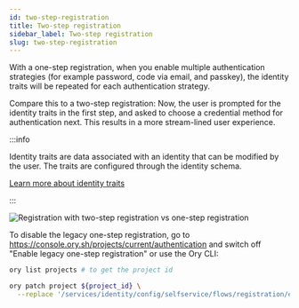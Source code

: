 ```yaml
---
id: two-step-registration
title: Two-step registration
sidebar_label: Two-step registration
slug: two-step-registration
---
```


With a one-step registration, when you enable multiple authentication strategies (for example password, code via email, and
passkey), the identity traits will be repeated for each authentication strategy.

Compare this to a two-step registration: Now, the user is prompted for the identity traits in the first step, and asked to choose
a credential method for authentication next. This results in a more stream-lined user experience.

:::info

Identity traits are data associated with an identity that can be modified by the user. The traits are configured through the
identity schema.

[Learn more about identity traits](../../kratos/manage-identities/managing-users-identities-metadata#traits)

:::

![Registration with two-step registration vs one-step registration](./_static/two-step-registration.png)

To disable the legacy one-step registration, go to https://console.ory.sh/projects/current/authentication and switch off "Enable
legacy one-step registration" or use the Ory CLI:

```bash
ory list projects # to get the project id

ory patch project ${project_id} \
  --replace '/services/identity/config/selfservice/flows/registration/enable_legacy_one_step=false'
```
